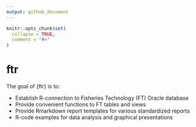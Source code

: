 ```yaml
---
output: github_document
---
```


<!-- README.md is generated from README.Rmd. Please edit that file -->

```r
knitr::opts_chunk$set(
  collapse = TRUE,
  comment = "#>"
)
```

# ftr

<!-- badges: start -->
<!-- badges: end -->

The goal of {ftr} is to:

* Establish R-connection to Fisheries Technology (FT) Oracle database
* Provide convenient functions to FT tables and views
* Provide Rmarkdown report templates for various standardized reports
* R-code examples for data analysis and graphical presentations

